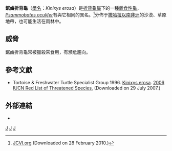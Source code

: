 {{Speciesbox 
| genus = Kinixys
| species = erosa
| authority = Schweigger, 1812
| image = Kinixys erosa.jpg
| status = DD
| status_system = IUCN2.3
| synonyms = 
* ''Testudo erosa'' <small>Schweigger, 1812</small>
* ''Testudo schoepfii'' <small>Fitzinger, 1826</small> ''([[nomen_nudum|nomen nudum]])''
* ''Kinixys castanea'' <small>Bell, 1827</small>
* ''Kinixys erosa'' <small>Gray, 1831</small>
* ''Cinixys erosa'' <small>Duméril & Bibron, 1835</small>
* ''Cinixys (Cinixys) castanea'' <small>Fitzinger, 1835</small>
* ''Kinixys belliana erosa'' <small>Nutaphand, 1979</small>
| synonyms_ref=<ref name="Fritz 2007">{{Cite journal | journal = Vertebrate Zoology | title = Checklist of Chelonians of the World | year = 2007 | author = Fritz Uwe | coauthors = Peter Havaš | volume = 57 | issue = 2 | pages = 285–286 | id = ISSN 18640-5755 | url = http://www.cnah.org/pdf_files/851.pdf | archiveurl = https://www.webcitation.org/5v20ztMND?url=http://www.cnah.org/pdf_files/851.pdf | archivedate = 2010-12-17 | accessdate = 29 May 2012 | deadurl = yes }}</ref>
}}
'''鋸齒折背龜'''（[[學名|學名]]：''Kinixys erosa''）是[[折背龜屬|折背龜屬]]下的一種[[雜食動物|雜食性]][[龜|龜]]，''[[Psammobates_oculifer|Psammobates oculifer]]''有與它相同的異名。<ref>[http://jcvi.org/reptiles/species.php?genus=Psammobates&species=oculifer JCVI.org] {{Wayback|url=http://jcvi.org/reptiles/species.php?genus=Psammobates&species=oculifer |date=20191216012050 }} (Downloaded on 28 February 2010.)</ref>分佈于[[撒哈拉以南非洲|撒哈拉以南非洲]]的沙漠、草原地帶，也可能生活在雨林中。

==威脅==
鋸齒折背龜常被獵殺來食用，有瀕危趨向。

==參考文獻==
{{Reflist}}
* Tortoise & Freshwater Turtle Specialist Group 1996.  [http://www.iucnredlist.org/search/details.php/11002/all Kinixys erosa].   [http://www.iucnredlist.org 2006 IUCN Red List of Threatened Species. ] {{WebCite|url=https://www.webcitation.org/6IuYnscCO?url=http://www.iucnredlist.org/ |date=20130816083955 |dateformat=iso }}  (Downloaded on 29 July 2007.)

==外部連結==
*{{eol|793052}}
{{Taxonbar}}

[[Category:IUCN红色名录数据缺乏物种|J]]
[[Category:折背龜屬|J]]
[[Category:非洲爬行動物|J]]